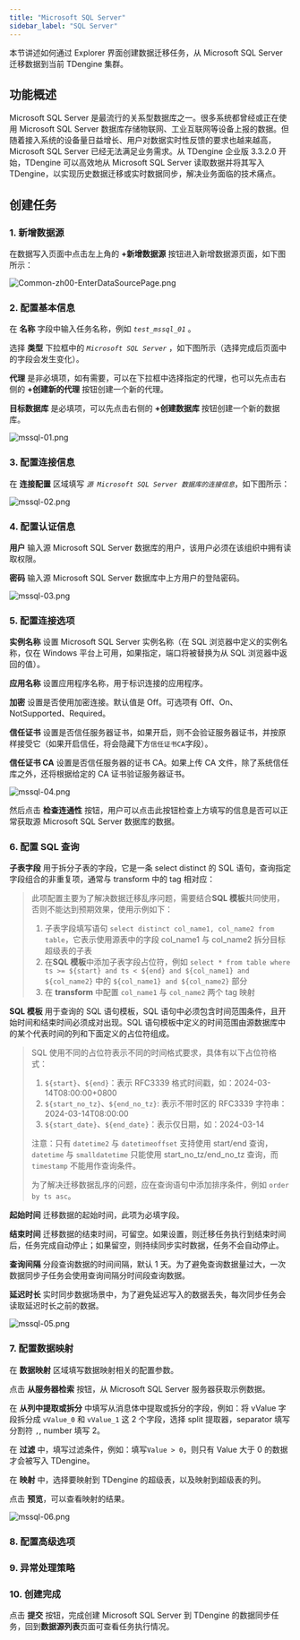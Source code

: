 ```yaml
---
title: "Microsoft SQL Server"
sidebar_label: "SQL Server"
---
```


本节讲述如何通过 Explorer 界面创建数据迁移任务，从 Microsoft SQL Server 迁移数据到当前 TDengine 集群。

## 功能概述

Microsoft SQL Server 是最流行的关系型数据库之一。很多系统都曾经或正在使用 Microsoft SQL Server 数据库存储物联网、工业互联网等设备上报的数据。但随着接入系统的设备量日益增长、用户对数据实时性反馈的要求也越来越高，Microsoft SQL Server 已经无法满足业务需求。从 TDengine 企业版 3.3.2.0 开始，TDengine 可以高效地从 Microsoft SQL Server 读取数据并将其写入 TDengine，以实现历史数据迁移或实时数据同步，解决业务面临的技术痛点。

## 创建任务

### 1. 新增数据源

在数据写入页面中点击左上角的 **+新增数据源** 按钮进入新增数据源页面，如下图所示：

![Common-zh00-EnterDataSourcePage.png](./pic/Common-zh00-EnterDataSourcePage.png "进入新增数据源页面")

### 2. 配置基本信息

在 **名称** 字段中输入任务名称，例如 *`test_mssql_01`* 。

选择 **类型** 下拉框中的 *`Microsoft SQL Server`* ，如下图所示（选择完成后页面中的字段会发生变化）。

**代理** 是非必填项，如有需要，可以在下拉框中选择指定的代理，也可以先点击右侧的 **+创建新的代理** 按钮创建一个新的代理。

**目标数据库** 是必填项，可以先点击右侧的 **+创建数据库** 按钮创建一个新的数据库。

![mssql-01.png](./pic/mssql-01.png "选择数据源类型为 Microsoft SQL Server")

### 3. 配置连接信息

在 **连接配置** 区域填写 *`源 Microsoft SQL Server 数据库的连接信息`*，如下图所示：

![mssql-02.png](./pic/mssql-02.png "填写源 Microsoft SQL Server 数据库的连接信息")

### 4. 配置认证信息

**用户** 输入源 Microsoft SQL Server 数据库的用户，该用户必须在该组织中拥有读取权限。  

**密码** 输入源 Microsoft SQL Server 数据库中上方用户的登陆密码。 

![ mssql-03.png](./pic/mssql-03.png "配置认证信息")  

### 5. 配置连接选项

**实例名称** 设置 Microsoft SQL Server 实例名称（在 SQL 浏览器中定义的实例名称，仅在 Windows 平台上可用，如果指定，端口将被替换为从 SQL 浏览器中返回的值）。

**应用名称** 设置应用程序名称，用于标识连接的应用程序。

**加密** 设置是否使用加密连接。默认值是 Off。可选项有 Off、On、NotSupported、Required。

**信任证书** 设置是否信任服务器证书，如果开启，则不会验证服务器证书，并按原样接受它（如果开启信任，将会隐藏下方`信任证书CA`字段）。

**信任证书 CA** 设置是否信任服务器的证书 CA。如果上传 CA 文件，除了系统信任库之外，还将根据给定的 CA 证书验证服务器证书。

![ mssql-04.png](./pic/mssql-04.png "配置连接选项")
  
然后点击 **检查连通性** 按钮，用户可以点击此按钮检查上方填写的信息是否可以正常获取源 Microsoft SQL Server 数据库的数据。

### 6. 配置 SQL 查询

**子表字段** 用于拆分子表的字段，它是一条 select distinct 的 SQL 语句，查询指定字段组合的非重复项，通常与 transform 中的 tag 相对应：
> 此项配置主要为了解决数据迁移乱序问题，需要结合**SQL 模板**共同使用，否则不能达到预期效果，使用示例如下：
> 1. 子表字段填写语句 `select distinct col_name1, col_name2 from table`，它表示使用源表中的字段 col_name1 与 col_name2 拆分目标超级表的子表
> 2. 在**SQL 模板**中添加子表字段占位符，例如 `select * from table where ts >= ${start} and ts < ${end} and ${col_name1} and ${col_name2}` 中的 `${col_name1} and ${col_name2}` 部分
> 3. 在 **transform** 中配置 `col_name1` 与 `col_name2` 两个 tag 映射

**SQL 模板** 用于查询的 SQL 语句模板，SQL 语句中必须包含时间范围条件，且开始时间和结束时间必须成对出现。SQL 语句模板中定义的时间范围由源数据库中的某个代表时间的列和下面定义的占位符组成。
> SQL 使用不同的占位符表示不同的时间格式要求，具体有以下占位符格式：
> 1. `${start}`、`${end}`：表示 RFC3339 格式时间戳，如：2024-03-14T08:00:00+0800
> 2. `${start_no_tz}`、`${end_no_tz}`: 表示不带时区的 RFC3339 字符串：2024-03-14T08:00:00
> 3. `${start_date}`、`${end_date}`：表示仅日期，如：2024-03-14
> 
> 注意：只有 `datetime2` 与 `datetimeoffset` 支持使用 start/end 查询，`datetime` 与 `smalldatetime` 只能使用 start_no_tz/end_no_tz 查询，而 `timestamp` 不能用作查询条件。
>
> 为了解决迁移数据乱序的问题，应在查询语句中添加排序条件，例如 `order by ts asc`。

**起始时间** 迁移数据的起始时间，此项为必填字段。

**结束时间** 迁移数据的结束时间，可留空。如果设置，则迁移任务执行到结束时间后，任务完成自动停止；如果留空，则持续同步实时数据，任务不会自动停止。

**查询间隔** 分段查询数据的时间间隔，默认 1 天。为了避免查询数据量过大，一次数据同步子任务会使用查询间隔分时间段查询数据。

**延迟时长** 实时同步数据场景中，为了避免延迟写入的数据丢失，每次同步任务会读取延迟时长之前的数据。

![ mssql-05.png](./pic/mssql-05.png "配置数据采集") 

### 7. 配置数据映射

在 **数据映射** 区域填写数据映射相关的配置参数。

点击 **从服务器检索** 按钮，从 Microsoft SQL Server 服务器获取示例数据。

在 **从列中提取或拆分** 中填写从消息体中提取或拆分的字段，例如：将 vValue 字段拆分成 `vValue_0` 和 `vValue_1` 这 2 个字段，选择 split 提取器，separator 填写分割符 `,`, number 填写 2。

在 **过滤** 中，填写过滤条件，例如：填写`Value > 0`，则只有 Value 大于 0 的数据才会被写入 TDengine。

在 **映射** 中，选择要映射到 TDengine 的超级表，以及映射到超级表的列。

点击 **预览**，可以查看映射的结果。

![mssql-06.png](pic/mssql-06.png)

### 8. 配置高级选项


<AdvancedOptions/>

### 9. 异常处理策略


<Contributing />

### 10. 创建完成

点击 **提交** 按钮，完成创建  Microsoft SQL Server 到 TDengine 的数据同步任务，回到**数据源列表**页面可查看任务执行情况。
